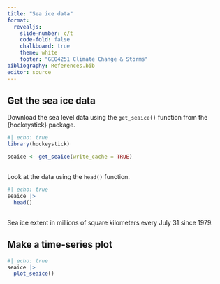 ```yaml
---
title: "Sea ice data"
format: 
  revealjs:
    slide-number: c/t
    code-fold: false
    chalkboard: true
    theme: white
    footer: "GEO4251 Climate Change & Storms"
bibliography: References.bib
editor: source
---
```



## Get the sea ice data

Download the sea level data using the `get_seaice()` function from the {hockeystick} package.

```r
#| echo: true
library(hockeystick)

seaice <- get_seaice(write_cache = TRUE)
```

##

Look at the data using the `head()` function.

```r
#| echo: true
seaice |>
  head()
 
```
Sea ice extent in millions of square kilometers every July 31 since 1979.

## Make a time-series plot

```r
#| echo: true
seaice |>
  plot_seaice()
```
